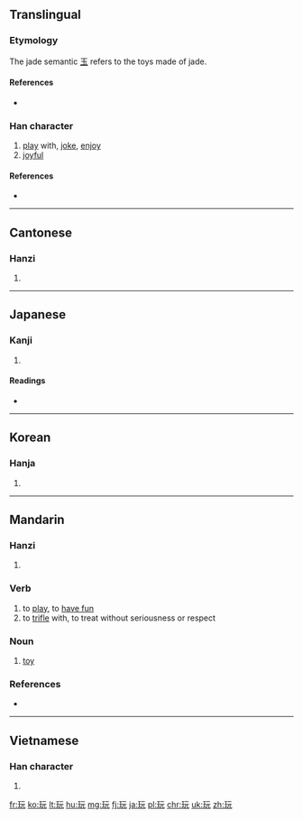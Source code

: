 ==Translingual==

===Etymology===
{{Han compound|玉|元|c1=s|c2=p|ls=psc}}

The jade semantic [[玉]] refers to the toys made of jade. 

====References====
* {{reference-book| last = McNaughton | first = William | year = 2005
| title = Reading & Writing Chinese: Simplified Character Edition | publisher = Tuttle | isbn = 978-0804835091
| pages = 24 | edition = 2nd Edition
}}

===Han character===
{{Han char|rn=96|rad=玉|as=04|sn=8|four=1111<sub>1</sub>|canj=一土一一山 (MGMMU)|ids=⿰[[王|⺩]][[元]]}}

# [[play]] with, [[joke]], [[enjoy]]
# [[joyful]]

====References====
* {{Han ref|kx=0728.150|dkj=20872|dj=1140.140|hdz=21103.040|uh=73A9|ud=29609|bh=AAB1|bd=43697}}

----

==Cantonese==

===Hanzi===
{{yue-hanzi|jyut=|y=wun6}}

# {{defn|lang=yue|sort=玉04}}

----

==Japanese==

===Kanji===
{{ja-kanji|grade=c|rs=玉04}}

# {{defn|lang=ja|sort=玉04}}

====Readings====
* {{ja-readings|on=[[がん]] (gan)|kun=[[もてあそぶ]] (moteasobu)}}

----

==Korean==

===Hanja===
{{ko-hanja|hangeul=완|eumhun=|rv=wan|mr=wan|y=wan}}

# {{defn|lang=ko|sort=玉04}}

----

==Mandarin==

===Hanzi===
{{cmn-hanzi|pin=[[wán]] ([[wan2]])|wg=wan<sup>2</sup>}}

# {{defn|lang=cmn|sort=玉04}}

===Verb===
{{cmn-verb|s|pin=wán|pint=wan2}}

# to [[play]], to [[have fun]]
# to [[trifle]] with, to treat without seriousness or respect

===Noun===
{{cmn-noun|s|pin=wán|pint=wan2}}

# [[toy]]

===References===
* {{cite web
| url = http://www.mdbg.net/chindict/chindict.php?page=worddict&wdrst=0&wdqb=玩
| title = 玩
| work = MDBG English to Chinese dictionary ( Based on CC-CEDICT )
| language = Mandarin/English
| accessdate = 2014-02-26}}
----

==Vietnamese==

===Han character===
{{vi-hantu|[[ngoạn]]|rs=玉04}}

# {{defn|lang=vi|sort=玉04}}

[[fr:玩]]
[[ko:玩]]
[[lt:玩]]
[[hu:玩]]
[[mg:玩]]
[[fj:玩]]
[[ja:玩]]
[[pl:玩]]
[[chr:玩]]
[[uk:玩]]
[[zh:玩]]